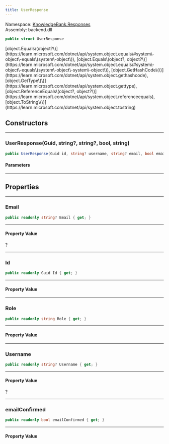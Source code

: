 ```yaml
---
title: UserResponse
---
```



Namespace: <a href='../Responses'>KnowledgeBank.Responses</a>  
Assembly: backend.dll  

```csharp
public struct UserResponse
```



<CollapsibleInherited title='Show Inherited Members (6)'>
[object.Equals\(object?\)](https://learn.microsoft.com/dotnet/api/system.object.equals\#system\-object\-equals\(system\-object\)), 
[object.Equals\(object?, object?\)](https://learn.microsoft.com/dotnet/api/system.object.equals\#system\-object\-equals\(system\-object\-system\-object\)), 
[object.GetHashCode\(\)](https://learn.microsoft.com/dotnet/api/system.object.gethashcode), 
[object.GetType\(\)](https://learn.microsoft.com/dotnet/api/system.object.gettype), 
[object.ReferenceEquals\(object?, object?\)](https://learn.microsoft.com/dotnet/api/system.object.referenceequals), 
[object.ToString\(\)](https://learn.microsoft.com/dotnet/api/system.object.tostring)
</CollapsibleInherited>

## Constructors

---
###  UserResponse\(Guid, string?, string?, bool, string\)

```csharp
public UserResponse(Guid id, string? username, string? email, bool emailConfirmed, string role)
```

<h4 className='mb-0 ml-1'>Parameters</h4>
<TypeTable types={[{"name":"id","type":"Guid","links":["https://learn.microsoft.com/dotnet/api/system.guid"],"description":""},{"name":"username","type":"string","links":["https://learn.microsoft.com/dotnet/api/system.string"],"description":""},{"name":"email","type":"string","links":["https://learn.microsoft.com/dotnet/api/system.string"],"description":""},{"name":"emailConfirmed","type":"bool","links":["https://learn.microsoft.com/dotnet/api/system.boolean"],"description":""},{"name":"role","type":"string","links":["https://learn.microsoft.com/dotnet/api/system.string"],"description":""}]} />

---
## Properties

---
###  Email

```csharp
public readonly string? Email { get; }
```

---
#### Property Value

 <a href='https://learn.microsoft.com/dotnet/api/system.string' target='_blank' className="no-underline text-inherit hover:text-inherit inline"><CSharpType type='string' /></a>?

---
###  Id

```csharp
public readonly Guid Id { get; }
```

---
#### Property Value

 <a href='https://learn.microsoft.com/dotnet/api/system.guid' target='_blank' className="no-underline text-inherit hover:text-inherit inline"><CSharpType type='Guid' /></a>

---
###  Role

```csharp
public readonly string Role { get; }
```

---
#### Property Value

 <a href='https://learn.microsoft.com/dotnet/api/system.string' target='_blank' className="no-underline text-inherit hover:text-inherit inline"><CSharpType type='string' /></a>

---
###  Username

```csharp
public readonly string? Username { get; }
```

---
#### Property Value

 <a href='https://learn.microsoft.com/dotnet/api/system.string' target='_blank' className="no-underline text-inherit hover:text-inherit inline"><CSharpType type='string' /></a>?

---
###  emailConfirmed

```csharp
public readonly bool emailConfirmed { get; }
```

---
#### Property Value

 <a href='https://learn.microsoft.com/dotnet/api/system.boolean' target='_blank' className="no-underline text-inherit hover:text-inherit inline"><CSharpType type='bool' /></a>

